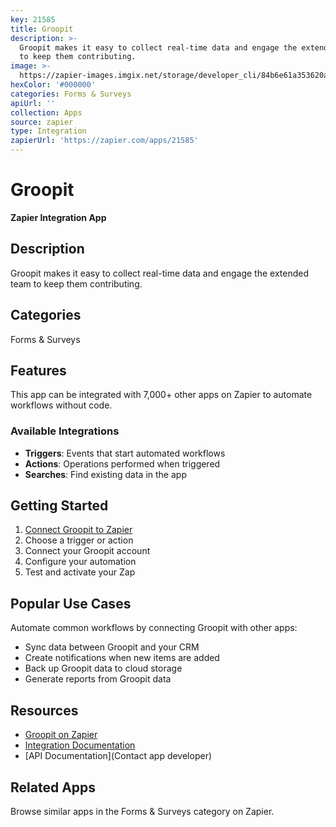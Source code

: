 ```yaml
---
key: 21585
title: Groopit
description: >-
  Groopit makes it easy to collect real-time data and engage the extended team
  to keep them contributing.
image: >-
  https://zapier-images.imgix.net/storage/developer_cli/84b6e61a353620a4609473028de4bcaa.png?auto=format%2Ccompress&ixlib=python-3.0.0&q=50
hexColor: '#000000'
categories: Forms & Surveys
apiUrl: ''
collection: Apps
source: zapier
type: Integration
zapierUrl: 'https://zapier.com/apps/21585'
---
```

# Groopit

**Zapier Integration App**

## Description

Groopit makes it easy to collect real-time data and engage the extended team to keep them contributing.

## Categories

Forms & Surveys

## Features

This app can be integrated with 7,000+ other apps on Zapier to automate workflows without code.

### Available Integrations

- **Triggers**: Events that start automated workflows
- **Actions**: Operations performed when triggered
- **Searches**: Find existing data in the app

## Getting Started

1. [Connect Groopit to Zapier](https://zapier.com/apps/21585)
2. Choose a trigger or action
3. Connect your Groopit account
4. Configure your automation
5. Test and activate your Zap

## Popular Use Cases

Automate common workflows by connecting Groopit with other apps:

- Sync data between Groopit and your CRM
- Create notifications when new items are added
- Back up Groopit data to cloud storage
- Generate reports from Groopit data

## Resources

- [Groopit on Zapier](https://zapier.com/apps/21585)
- [Integration Documentation](https://zapier.com/apps/21585/integrations)
- [API Documentation](Contact app developer)

## Related Apps

Browse similar apps in the Forms & Surveys category on Zapier.
